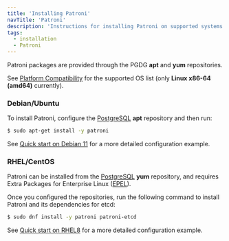 ```yaml
---
title: 'Installing Patroni'
navTitle: 'Patroni'
description: 'Instructions for installing Patroni on supported systems'
tags:
  - installation
  - Patroni
---
```


Patroni packages are provided through the PGDG **apt** and **yum** repositories.

See [Platform Compatibility](https://www.enterprisedb.com/resources/platform-compatibility#epas) for the supported OS list (only **Linux x86-64 (amd64)** currently).

### Debian/Ubuntu

To install Patroni, configure the [PostgreSQL](https://www.postgresql.org/download/linux/debian/) **apt** repository and then run:

```bash
$ sudo apt-get install -y patroni
```

See [Quick start on Debian 11](debian11_quick_start/#patroni) for a more detailed configuration example.

### RHEL/CentOS

Patroni can be installed from the [PostgreSQL](https://yum.postgresql.org/) **yum** repository, and requires Extra Packages for Enterprise Linux ([EPEL](https://fedoraproject.org/wiki/EPEL)).

Once you configured the repositories, run the following command to install Patroni and its dependencies for etcd:

```bash
$ sudo dnf install -y patroni patroni-etcd
```

See [Quick start on RHEL8](rhel8_quick_start/#patroni) for a more detailed configuration example.
